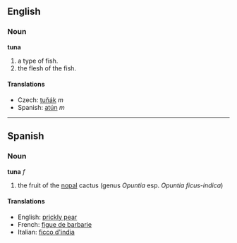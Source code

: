 ==English==
===Noun===
'''tuna'''

# a type of fish.
# the flesh of the fish.

==== Translations ====

*Czech: [[tuňák]] ''m''
*Spanish: [[atún]] ''m''

----

==Spanish==
===Noun===
'''tuna''' ''f''

# the fruit of the [[nopal]] cactus (genus ''Opuntia'' esp. ''Opuntia ficus-indica'')

====Translations====
*English: [[prickly pear]]
*French: [[figue de barbarie]]
*Italian: [[ficco d'india]]